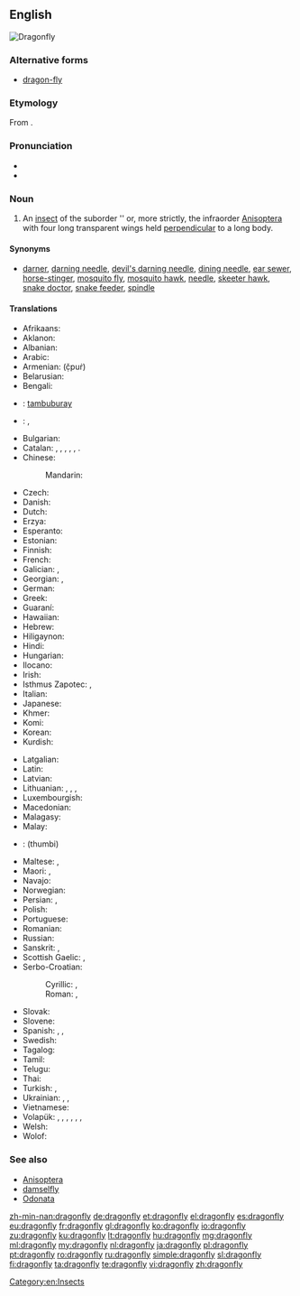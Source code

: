 ==English==
[[Image:Libellula depressa.jpg|thumb|Dragonfly]]
{{wikipedia}}

===Alternative forms===
* [[dragon-fly]]
===Etymology===
From {{compound|dragon|fly|lang=en}}.

===Pronunciation===
* {{IPA|/ˈdræɡənˌflaɪ/}}
* {{audio|en-us-dragonfly.ogg|Audio (US)}}

===Noun===
{{en-noun|head=[[dragon]][[fly]]|dragonflies}}

# An [[insect]] of the suborder ''{{taxlink|Epiprocta|suborder}} or, more strictly, the infraorder [[Anisoptera]] with four long transparent wings held [[perpendicular]] to a long body.

====Synonyms====
* [[darner]], [[darning needle]], [[devil's darning needle]], [[dining needle]], [[ear sewer]], [[horse-stinger]], [[mosquito fly]], [[mosquito hawk]], [[needle]], [[skeeter hawk]], [[snake doctor]], [[snake feeder]], [[spindle]]

====Translations====
{{trans-top|an insect of the suborder Anisoptera}}
* Afrikaans: {{t-|af|naaldekoker}}
* Aklanon: {{tø|akl|tambibidli}}
* Albanian: {{t-|sq|pilivesë}}
* Arabic: {{t-|ar|منسوب الماء|m|tr=mansūb al-māʾ|sc=Arab}}
* Armenian: {{t-|hy|ճպուռ}} (č̣puṙ)
* Belarusian: {{t-|be|страказа|f|tr=strakazá|sc=Cyrl}}
* Bengali: {{t-|bn|ফড়িং|tr=phôŗing|sc=Beng}}
* {{ttbc|Binisayâ}}<!-- name not recognised by xte: update [[Template:langrev]] and [[Module:languages]] appropriately or report to [[User talk:Kephir/gadgets/xte]] -->: [[tambuburay]]
* {{ttbc|br}}: {{t+|br|nadoz-aer|f}}, {{t+|br|nadozioù-aer|p}}
* Bulgarian: {{t-|bg|водно конче|n|tr=vódno kónče|sc=Cyrl}}
* Catalan: {{t+|ca|libèl·lula|f}}, {{t-|ca|cavall de serp|m}}, {{t-|ca|espiadimonis|m}}, {{t-|ca|tallanassos|m}}, {{t-|ca|teixidor|m}}, {{t-|ca|barratgina|f}}.
* Chinese:
*: Mandarin: {{t|cmn|蜻蜓|tr=qīngtíng|sc=Hani}}
* Czech: {{t-|cs|vážka|f}}
* Danish: {{t-|da|guldsmed|c}}
* Dutch: {{t+|nl|libel|f}}
* Erzya: {{tø|myv|салмуксонь салы|tr=salmuksonj salï|sc=Cyrl}}
* Esperanto: {{t+|eo|libelo}}
* Estonian: {{t+|et|kiil}}
* Finnish: {{t-|fi|sudenkorento}}
* French: {{t+|fr|libellule|f}}
* Galician: {{t+|gl|cabalo do demo|m}}, {{t-|gl|libélula|f}}
* Georgian: {{t+|ka|ჭრიჭინა|tr=čričina|sc=Geor}}, {{t-|ka|ნემსიყლაპია|tr=nemsiqlapia|sc=Geor}}
* German: {{t+|de|Libelle|f}}
* Greek: {{t-|el|λιβελλούλη|f|tr=livelúli}}
* Guaraní: {{t-|gn|ñahatĩ}}
* Hawaiian: {{tø|haw|pīnao}}
* Hebrew: {{t-|he|שפירית|f|tr=shapirit}}
* Hiligaynon: {{tø|hil|tumbak-tumbak}}
* Hindi: {{t-|hi|व्याध पतंग|tr=vyādh pataṅg|sc=Deva}}
* Hungarian: {{t+|hu|szitakötő}}
* Ilocano: {{tø|ilo|tuwato}}
* Irish: {{t-|ga|snáthaid mhór|f}}
* Isthmus Zapotec: {{tø|zai|sumpirinisa}}, {{tø|zai|xhumpirinisa}}
* Italian: {{t+|it|libellula|f}}
* Japanese: {{t+|ja|蜻蛉|tr=[[とんぼ]], tonbo|sc=Jpan}}
* Khmer: {{t+|km|កន្ទុំរុយ|tr=kontom ruy|sc=Khmr}}
* Komi: {{tø|kv|юрси гусь|tr=jursji gusʹ|sc=Cyrl}}
* Korean: {{t+|ko|잠자리|tr=jamjari|sc=Kore}}
* Kurdish: {{t+|ku|zencere|sc=ku-Arab}}
{{trans-mid}}
* Latgalian: {{tø|ltg|spuorņs|m}}
* Latin: {{t+|la|libellula|f}}
* Latvian: {{t-|lv|spāre|f}}
* Lithuanian: {{t+|lt|laumžirgis|m}}, {{t-|lt|žirgelis|m}}, {{qualifier|some species}} {{t-|lt|skėtė|f}}, {{qualifier|some species}} {{t-|lt|strėlikė|f}}
* Luxembourgish: {{t-|lb|Libell|f}}
* Macedonian: {{t-|mk|водно конче|n|tr=vódno kónče|sc=Cyrl}}
* Malagasy: {{t+|mg|angidina}}
* Malay: {{t-|ms|capung}}
* {{ttbc|ml}}: (thumbi)<!-- wrong script -->
* Maltese: {{t-|mt|debba tax-xitan|f}}, {{t-|mt|ħelikopter}}
* Maori: {{t-|mi|kapowai}}, {{t-|mi|kapowai}}
* Navajo: {{tø|nv|tániilʼáí}}
* Norwegian: {{t+|no|øyenstikker|m}}
* Persian: {{t-|fa|تصنيف هجائی|tr=tasnif-e hejâ'i}}, {{t+|fa|سنجاقک|tr=sanjâqak}}
* Polish: {{t+|pl|ważka|f}}
* Portuguese: {{t+|pt|libélula|f}}
* Romanian: {{t+|ro|libelulă|f}}
* Russian: {{t+|ru|стрекоза|f|tr=strekozá}}
* Sanskrit: {{t-|sa|प्राचिका|tr=prācikā|sc=Deva}}, {{t-|sa|प्राचिका|tr=prācikā|sc=Deva}}
* Scottish Gaelic: {{t-|gd|tarbhan-nathrach|m}}, {{t-|gd|cuileag-lasrach|f}}
* Serbo-Croatian:
*: Cyrillic: {{t-|sh|вилин коњиц|m|sc=Cyrl}}, {{t-|sh|вилински коњиц|m|sc=Cyrl}}
*: Roman: {{t-|sh|vilin konjic|m}}, {{t-|sh|vilinski konjic|m}}
* Slovak: {{t-|sk|vážka|f}}
* Slovene: {{t+|sl|kačji pastir|m}}
* Spanish: {{t+|es|libélula|f}}, {{t-|es|aguacil|m}} {{qualifier|Argentina|Uruguay}}, {{t-|es|pipilacha|f}} {{qualifier|Nicaragua}}
* Swedish: {{t+|sv|trollslända}}
* Tagalog: {{t-|tl|tutubi}}
* Tamil: {{t+|ta|தும்பி|tr=Thumbi}}
* Telugu: {{t+|te|తూనీగ|tr=tooneega|sc=Telu}}
* Thai: {{t-|th|แมลงปอ|tr=má-laeng-bpor|sc=Thai}}
* Turkish: {{t+|tr|kızböceği}}, {{t+|tr|yusufçuk}}
* Ukrainian: {{t-|uk|стрекоза|f|tr=strekozá|sc=Cyrl}}, {{t+|uk|важка|f|tr=vážka|sc=Cyrl}}, {{t+|uk|бабка|f|tr=bábka|sc=Cyrl}}
* Vietnamese: {{t-|vi|con chuồn chuồn}}
* Volapük: {{qualifier|♂♀}} {{t-|vo|libelul}}, {{qualifier|collective ♂♀}} {{t-|vo|libelulem}}, {{qualifier|♂}} {{t-|vo|hilibelul}}, {{qualifier|♀}} {{t-|vo|jilibelul}}, {{qualifier|♂♀ offspring}} {{t-|vo|libelulül}}, {{qualifier|♂ offspring}} {{t-|vo|hilibelulül}}, {{qualifier|♀ offspring}} {{t-|vo|jilibelulül}}
* Welsh: {{t-|cy|gwas y neidr|m}}
* Wolof: {{t-|wo|xund-xund}}
{{trans-bottom}}

===See also===
* [[Anisoptera]]
* [[damselfly]]
* [[Odonata]]

[[Category:en:Insects]]

[[zh-min-nan:dragonfly]]
[[de:dragonfly]]
[[et:dragonfly]]
[[el:dragonfly]]
[[es:dragonfly]]
[[eu:dragonfly]]
[[fr:dragonfly]]
[[gl:dragonfly]]
[[ko:dragonfly]]
[[io:dragonfly]]
[[zu:dragonfly]]
[[ku:dragonfly]]
[[lt:dragonfly]]
[[hu:dragonfly]]
[[mg:dragonfly]]
[[ml:dragonfly]]
[[my:dragonfly]]
[[nl:dragonfly]]
[[ja:dragonfly]]
[[pl:dragonfly]]
[[pt:dragonfly]]
[[ro:dragonfly]]
[[ru:dragonfly]]
[[simple:dragonfly]]
[[sl:dragonfly]]
[[fi:dragonfly]]
[[ta:dragonfly]]
[[te:dragonfly]]
[[vi:dragonfly]]
[[zh:dragonfly]]